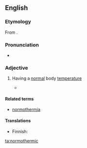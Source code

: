 ==English==
{{was wotd|2012|March|10}}

===Etymology===
From {{suffix|normothermia|ic|lang=en}}.

===Pronunciation=== 
* {{a|UK}} {{IPA|/nɔːməˈθɜːmɪk/|lang=en}} 

===Adjective===
{{en-adj}}

#{{medicine}} Having a [[normal]] body [[temperature]]
#* {{quote-book|passage=In contrast to cold preservation, the concept of '''normothermic''' preservation is to maintain the cellular metabolism.
|pageurl=http://www.google.ca/books?id=InNIn7dizxkC&pg=PA3&dq=normothermic&cd=1&redir_esc=y#v=onepage&q=normothermic&f=false
|page=3
|title=Methods in Bioengineering: Organ Preservation and Reengineering
|author=Korkut Uygun, Charles Y. Lee
|year=2011
|isbn=978-1-60807-013-8}}

====Related terms====
*[[normothermia]]

====Translations====
{{trans-top|having normal body temperature}}
* Finnish: {{t-|fi|normaalilämpöinen}}
{{trans-mid}}
{{trans-bottom}}

[[ta:normothermic]]